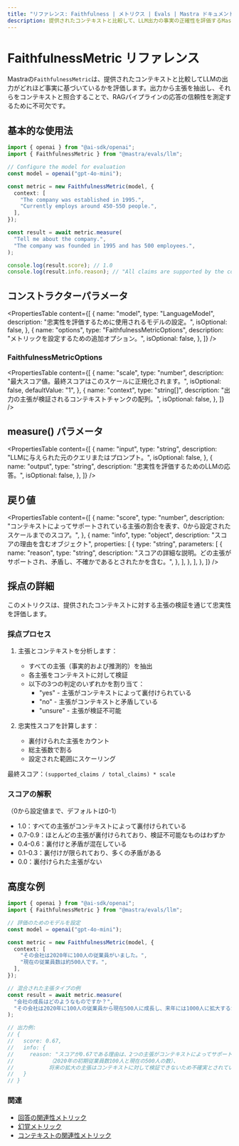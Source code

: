 ```yaml
---
title: "リファレンス: Faithfulness | メトリクス | Evals | Mastra ドキュメント"
description: 提供されたコンテキストと比較して、LLM出力の事実の正確性を評価するMastraのFaithfulnessメトリクスのドキュメント。
---
```


# FaithfulnessMetric リファレンス

Mastraの`FaithfulnessMetric`は、提供されたコンテキストと比較してLLMの出力がどれほど事実に基づいているかを評価します。出力から主張を抽出し、それらをコンテキストと照合することで、RAGパイプラインの応答の信頼性を測定するために不可欠です。

## 基本的な使用法

```typescript
import { openai } from "@ai-sdk/openai";
import { FaithfulnessMetric } from "@mastra/evals/llm";

// Configure the model for evaluation
const model = openai("gpt-4o-mini");

const metric = new FaithfulnessMetric(model, {
  context: [
    "The company was established in 1995.",
    "Currently employs around 450-550 people.",
  ],
});

const result = await metric.measure(
  "Tell me about the company.",
  "The company was founded in 1995 and has 500 employees.",
);

console.log(result.score); // 1.0
console.log(result.info.reason); // "All claims are supported by the context."
```

## コンストラクターパラメータ

<PropertiesTable
  content={[
    {
      name: "model",
      type: "LanguageModel",
      description: "忠実性を評価するために使用されるモデルの設定。",
      isOptional: false,
    },
    {
      name: "options",
      type: "FaithfulnessMetricOptions",
      description: "メトリックを設定するための追加オプション。",
      isOptional: false,
    },
  ]}
/>

### FaithfulnessMetricOptions

<PropertiesTable
  content={[
    {
      name: "scale",
      type: "number",
      description:
        "最大スコア値。最終スコアはこのスケールに正規化されます。",
      isOptional: false,
      defaultValue: "1",
    },
    {
      name: "context",
      type: "string[]",
      description:
        "出力の主張が検証されるコンテキストチャンクの配列。",
      isOptional: false,
    },
  ]}
/>

## measure() パラメータ

<PropertiesTable
  content={[
    {
      name: "input",
      type: "string",
      description: "LLMに与えられた元のクエリまたはプロンプト。",
      isOptional: false,
    },
    {
      name: "output",
      type: "string",
      description: "忠実性を評価するためのLLMの応答。",
      isOptional: false,
    },
  ]}
/>

## 戻り値

<PropertiesTable
  content={[
    {
      name: "score",
      type: "number",
      description:
        "コンテキストによってサポートされている主張の割合を表す、0から設定されたスケールまでのスコア。",
    },
    {
      name: "info",
      type: "object",
      description: "スコアの理由を含むオブジェクト",
      properties: [
        {
          type: "string",
          parameters: [
            {
              name: "reason",
              type: "string",
              description:
                "スコアの詳細な説明。どの主張がサポートされ、矛盾し、不確かであるとされたかを含む。",
            },
          ],
        },
      ],
    },
  ]}
/>

## 採点の詳細

このメトリクスは、提供されたコンテキストに対する主張の検証を通じて忠実性を評価します。

### 採点プロセス

1. 主張とコンテキストを分析します：
   - すべての主張（事実的および推測的）を抽出
   - 各主張をコンテキストに対して検証
   - 以下の3つの判定のいずれかを割り当て：
     - "yes" - 主張がコンテキストによって裏付けられている
     - "no" - 主張がコンテキストと矛盾している
     - "unsure" - 主張が検証不可能

2. 忠実性スコアを計算します：
   - 裏付けられた主張をカウント
   - 総主張数で割る
   - 設定された範囲にスケーリング

最終スコア：`(supported_claims / total_claims) * scale`

### スコアの解釈
（0から設定値まで、デフォルトは0-1）
- 1.0：すべての主張がコンテキストによって裏付けられている
- 0.7-0.9：ほとんどの主張が裏付けられており、検証不可能なものはわずか
- 0.4-0.6：裏付けと矛盾が混在している
- 0.1-0.3：裏付けが限られており、多くの矛盾がある
- 0.0：裏付けられた主張がない

## 高度な例

```typescript
import { openai } from "@ai-sdk/openai";
import { FaithfulnessMetric } from "@mastra/evals/llm";

// 評価のためのモデルを設定
const model = openai("gpt-4o-mini");

const metric = new FaithfulnessMetric(model, {
  context: [
    "その会社は2020年に100人の従業員がいました。",
    "現在の従業員数は約500人です。",
  ],
});

// 混合された主張タイプの例
const result = await metric.measure(
  "会社の成長はどのようなものですか？",
  "その会社は2020年に100人の従業員から現在500人に成長し、来年には1000人に拡大するかもしれません。",
);

// 出力例:
// {
//   score: 0.67,
//   info: {
//     reason: "スコアが0.67である理由は、2つの主張がコンテキストによってサポートされているためです
//           （2020年の初期従業員数100人と現在の500人の数）、
//           将来の拡大の主張はコンテキストに対して検証できないため不確実とされています。"
//   }
// }
```

### 関連

- [回答の関連性メトリック](./answer-relevancy)
- [幻覚メトリック](./hallucination)
- [コンテキストの関連性メトリック](./context-relevancy)